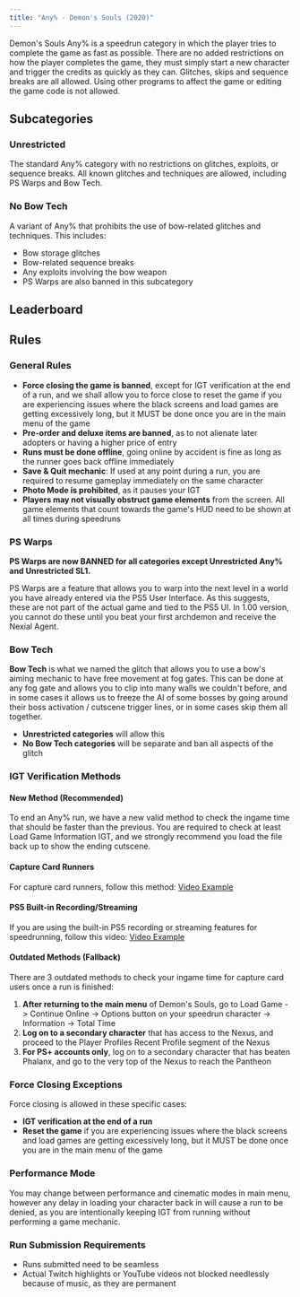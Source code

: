 ```yaml
---
title: "Any% - Demon's Souls (2020)"
---
```



Demon's Souls Any% is a speedrun category in which the player tries to complete the game as fast as possible. There are no added restrictions on how the player completes the game, they must simply start a new character and trigger the credits as quickly as they can. Glitches, skips and sequence breaks are all allowed. Using other programs to affect the game or editing the game code is not allowed.

## Subcategories

### Unrestricted
The standard Any% category with no restrictions on glitches, exploits, or sequence breaks. All known glitches and techniques are allowed, including PS Warps and Bow Tech.

### No Bow Tech
A variant of Any% that prohibits the use of bow-related glitches and techniques. This includes:
- Bow storage glitches
- Bow-related sequence breaks
- Any exploits involving the bow weapon
- PS Warps are also banned in this subcategory

## Leaderboard

<Tabs>
  <TabItem label="Unrestricted">
    <SpeedRunTable game="desremake" category="Any%" subcategories="Unrestricted" />
  </TabItem>
  <TabItem label="No Bow Tech">
    <SpeedRunTable game="desremake" category="Any%" subcategories="No Bow Tech" />
  </TabItem>
</Tabs>

## Rules

### General Rules
- **Force closing the game is banned**, except for IGT verification at the end of a run, and we shall allow you to force close to reset the game if you are experiencing issues where the black screens and load games are getting excessively long, but it MUST be done once you are in the main menu of the game
- **Pre-order and deluxe items are banned**, as to not alienate later adopters or having a higher price of entry
- **Runs must be done offline**, going online by accident is fine as long as the runner goes back offline immediately
- **Save & Quit mechanic**: If used at any point during a run, you are required to resume gameplay immediately on the same character
- **Photo Mode is prohibited**, as it pauses your IGT
- **Players may not visually obstruct game elements** from the screen. All game elements that count towards the game's HUD need to be shown at all times during speedruns

### PS Warps
**PS Warps are now BANNED for all categories except Unrestricted Any% and Unrestricted SL1.**

PS Warps are a feature that allows you to warp into the next level in a world you have already entered via the PS5 User Interface. As this suggests, these are not part of the actual game and tied to the PS5 UI. In 1.00 version, you cannot do these until you beat your first archdemon and receive the Nexial Agent.

### Bow Tech
**Bow Tech** is what we named the glitch that allows you to use a bow's aiming mechanic to have free movement at fog gates. This can be done at any fog gate and allows you to clip into many walls we couldn't before, and in some cases it allows us to freeze the AI of some bosses by going around their boss activation / cutscene trigger lines, or in some cases skip them all together.

- **Unrestricted categories** will allow this
- **No Bow Tech categories** will be separate and ban all aspects of the glitch

### IGT Verification Methods

#### New Method (Recommended)
To end an Any% run, we have a new valid method to check the ingame time that should be faster than the previous. You are required to check at least Load Game Information IGT, and we strongly recommend you load the file back up to show the ending cutscene.

#### Capture Card Runners
For capture card runners, follow this method: [Video Example](https://youtu.be/ZMsbgdo-nTU)

#### PS5 Built-in Recording/Streaming
If you are using the built-in PS5 recording or streaming features for speedrunning, follow this video: [Video Example](https://youtu.be/QsB_5AylpC8)

#### Outdated Methods (Fallback)
There are 3 outdated methods to check your ingame time for capture card users once a run is finished:

1. **After returning to the main menu** of Demon's Souls, go to Load Game -> Continue Online -> Options button on your speedrun character -> Information -> Total Time
2. **Log on to a secondary character** that has access to the Nexus, and proceed to the Player Profiles Recent Profile segment of the Nexus
3. **For PS+ accounts only**, log on to a secondary character that has beaten Phalanx, and go to the very top of the Nexus to reach the Pantheon

### Force Closing Exceptions
Force closing is allowed in these specific cases:
- **IGT verification at the end of a run**
- **Reset the game** if you are experiencing issues where the black screens and load games are getting excessively long, but it MUST be done once you are in the main menu of the game

### Performance Mode
You may change between performance and cinematic modes in main menu, however any delay in loading your character back in will cause a run to be denied, as you are intentionally keeping IGT from running without performing a game mechanic.

### Run Submission Requirements
- Runs submitted need to be seamless
- Actual Twitch highlights or YouTube videos not blocked needlessly because of music, as they are permanent
